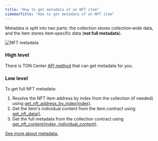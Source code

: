 ```yaml
---
title: "How to get metadata of an NFT item"
sidebarTitle: "How to get metadata of an NFT item"
---
```



Metadata is split into two parts: the collection stores collection‑wide data, and the item stores item‑specific data (**not full metadata**).

<Image
  src="/resources/images/nft/nft_metadata_light.svg"
  darkSrc="/resources/images/nft/nft_metadata_dark.svg"
  alt="NFT metadata"
/>

### High level

There is TON Center [API method](/ecosystem/rpc/toncenter/v3/accounts/get-account-metadata?playground=open) that can get metadata for you.

### Low level

To get full NFT metadata:

1. Resolve the NFT item address by index from the collection (if needed) using [get\_nft\_address\_by\_index(index)](/standard/tokens/nft/api#get-nft-address-by-index).
1. Get the item's individual content from the item contract using [get\_nft\_data()](/standard/tokens/nft/api#get-nft-data).
1. Get the full metadata from the collection contract using [get\_nft\_content(index, individual\_content)](/standard/tokens/nft/api#get-nft-content).

[See more about metadata.](/standard/tokens/metadata)
